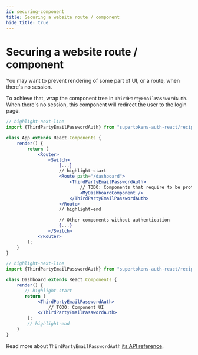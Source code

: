 ```yaml
---
id: securing-component
title: Securing a website route / component
hide_title: true
---
```



# Securing a website route / component
You may want to prevent rendering of some part of UI, or a route, when
there's no session.

To achieve that, wrap the component tree in `ThirdPartyEmailPasswordAuth`. When there's no session, this component
will redirect the user to the login page.

<FrontendSDKTabs>
<TabItem value="reactjs">
<FrontendReactRoutingSubTabs>
<TabItem value="with-react-router-dom">

```jsx 
// highlight-next-line 
import {ThirdPartyEmailPasswordAuth} from "supertokens-auth-react/recipe/thirdpartyemailpassword";

class App extends React.Components {
    render() {
        return (
            <Router>
                <Switch>
                    {...}
                    // highlight-start
                    <Route path="/dashboard">
                        <ThirdPartyEmailPasswordAuth>
                            // TODO: Components that require to be protected by authentication
                            <MyDashboardComponent />
                        </ThirdPartyEmailPasswordAuth>
                    </Route>
                    // highlight-end

                    // Other components without authentication
                    {...}
                </Switch>
            </Router>
        );
    }
}
```
</TabItem>

<TabItem value="with-custom-routing">

```jsx
// highlight-next-line 
import {ThirdPartyEmailPasswordAuth} from "supertokens-auth-react/recipe/thirdpartyemailpassword";

class Dashboard extends React.Components {
    render() {
       // highlight-start 
       return (
            <ThirdPartyEmailPasswordAuth>
                // TODO: Component UI
            </ThirdPartyEmailPasswordAuth>
        );
        // highlight-end
    }
}
```
</TabItem>
</FrontendReactRoutingSubTabs>
</TabItem>
</FrontendSDKTabs>

Read more about `ThirdPartyEmailPasswordAuth` [its API reference](/docs/auth-react/thirdpartyemailpassword/third-party-email-password-auth).

